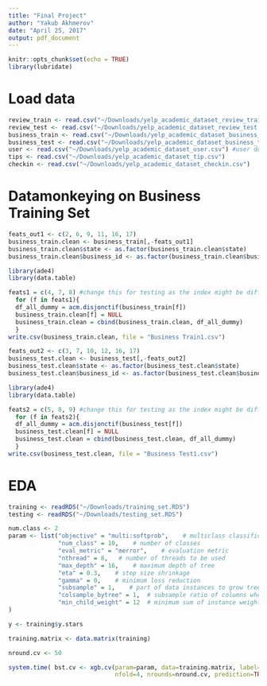 ```yaml
---
title: "Final Project"
author: "Yakub Akhmerov"
date: "April 25, 2017"
output: pdf_document
---
```


```r
knitr::opts_chunk$set(echo = TRUE)
library(lubridate)
```

# Load data
```r
review_train <- read.csv("~/Downloads/yelp_academic_dataset_review_train.csv") #reviews
review_test <- read.csv("~/Downloads/yelp_academic_dataset_review_test.csv") #reviews
business_train <- read.csv("~/Downloads/yelp_academic_dataset_business_train.csv") #business
business_test <- read.csv("~/Downloads/yelp_academic_dataset_business_test.csv") #business
user <- read.csv("~/Downloads/yelp_academic_dataset_user.csv") #user description and identity 
tips <- read.csv("~/Downloads/yelp_academic_dataset_tip.csv")
checkin <- read.csv("~/Downloads/yelp_academic_dataset_checkin.csv")
```

# Datamonkeying on Business Training Set
```r
feats_out1 <- c(2, 6, 9, 11, 16, 17)
business_train.clean <- business_train[,-feats_out1]
business_train.clean$state <- as.factor(business_train.clean$state)
business_train.clean$business_id <- as.factor(business_train.clean$business_id)

library(ade4)
library(data.table)

feats1 = c(4, 7, 8) #change this for testing as the index might be different
  for (f in feats1){
  df_all_dummy = acm.disjonctif(business_train[f])
  business_train.clean[f] = NULL
  business_train.clean = cbind(business_train.clean, df_all_dummy)
  }
write.csv(business_train.clean, file = "Business Train1.csv")
```

```r
feats_out2 <- c(3, 7, 10, 12, 16, 17)
business_test.clean <- business_test[,-feats_out2]
business_test.clean$state <- as.factor(business_test.clean$state)
business_test.clean$business_id <- as.factor(business_test.clean$business_id)

library(ade4)
library(data.table)

feats2 = c(5, 8, 9) #change this for testing as the index might be different
  for (f in feats2){
  df_all_dummy = acm.disjonctif(business_test[f])
  business_test.clean[f] = NULL
  business_test.clean = cbind(business_test.clean, df_all_dummy)
  }
write.csv(business_test.clean, file = "Business Test1.csv")

```


# EDA
```r
training <- readRDS("~/Downloads/training_set.RDS")
testing <- readRDS("~/Downloads/testing_set.RDS")

num.class <- 2
param <- list("objective" = "multi:softprob",    # multiclass classification 
              "num_class" = 10,    # number of classes 
              "eval_metric" = "merror",    # evaluation metric 
              "nthread" = 8,   # number of threads to be used 
              "max_depth" = 16,    # maximum depth of tree 
              "eta" = 0.3,    # step size shrinkage 
              "gamma" = 0,    # minimum loss reduction 
              "subsample" = 1,    # part of data instances to grow tree 
              "colsample_bytree" = 1,  # subsample ratio of columns when constructing each tree 
              "min_child_weight" = 12  # minimum sum of instance weight needed in a child 
)

y <- training$y.stars

training.matrix <- data.matrix(training)

nround.cv <- 50

system.time( bst.cv <- xgb.cv(param=param, data=training.matrix, label=y, 
                              nfold=4, nrounds=nround.cv, prediction=TRUE, verbose=T) )


```